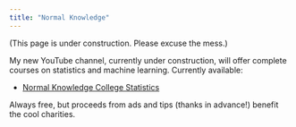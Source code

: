 ```yaml
---
title: "Normal Knowledge"
---
```


(This page is under construction. Please excuse the mess.)

My new YouTube channel, currently under construction, will offer complete courses on statistics and machine learning. Currently available:

- [Normal Knowledge College Statistics](https://www.youtube.com/playlist?list=PLqA7RLX4UP3ivlA7dd7osTYESwGaSNRhg)

Always free, but proceeds from ads and tips (thanks in advance!) benefit the cool charities. 